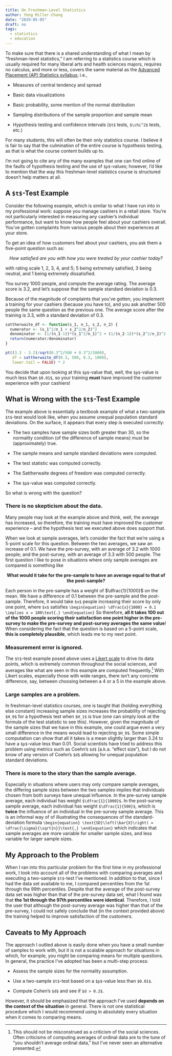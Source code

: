 ```yaml
---
title: On Freshman-Level Statistics
author: Yeng Miller-Chang
date: "2019-05-05"
draft: no
tags:
  - statistics
  - education
---
```


To make sure that there is a shared understanding of what I mean by "freshman-level statistics," I am referring to a statistics course which is usually required for many liberal arts and health sciences majors, requires no calculus, and more or less, covers the same material as the [Advanced Placement (AP) Statistics syllabus](https://apcentral.collegeboard.org/pdf/ap-statistics-course-description.pdf?course=ap-statistics); i.e.,

- Measures of central tendency and spread

- Basic data visualizations

- Basic probability, some mention of the normal distribution

- Sampling distributions of the sample proportion and sample mean

- Hypothesis testing and confidence intervals (``$t$`` tests, ``$\chi^2$`` tests, etc.)

For many students, this will often be their only statistics course. I believe it is fair to say that the culmination of the entire course is hypothesis testing, as that is what the course content builds up to.

I'm not going to cite any of the many examples that one can find online of the faults of hypothesis testing and the use of ``$p$``-values; however, I'd like to mention that the way this freshman-level statistics course is structured doesn't help matters at all.

## A ``$t$``-Test Example

Consider the following example, which is similar to what I have run into in my professional work: suppose you manage cashiers in a retail store. You're not particularly interested in measuring any cashier's individual performance, but want to know how people feel about your cashiers overall. You've gotten complaints from various people about their experiences at your store.

To get an idea of how customers feel about your cashiers, you ask them a five-point question such as:

<center>
*How satisfied are you with how you were treated by your cashier today?*
</center>

with rating scale 1, 2, 3, 4, and 5; 5 being extremely satisfied, 3 being neutral, and 1 being extremely dissatisfied.

You survey 1000 people, and compute the average rating. The average score is 3.2, and let's suppose that the sample standard deviation is 0.3.

Because of the magnitude of complaints that you've gotten, you implement a training for your cashiers (because you have to), and you ask another 500 people the same question as the previous one. The average score after the training is 3.3, with a standard deviation of 0.3.

```r
sattherwaite_df <- function(s_1, n_1, s_2, n_2) {
  numerator <- (s_1^2/n_1 + s_2^2/n_2)^2
  denominator <- (1/(n_1-1))*(s_1^2/n_1)^2 + (1/(n_2-1))*(s_2^2/n_2)^2
  return(numerator/denominator)
}

pt((3.3 - 3.2)/sqrt(0.3^2/500 + 0.3^2/1000), 
   df = sattherwaite_df(0.3, 500, 0.3, 1000), 
   lower.tail = FALSE) * 2
``` 
You decide that upon looking at this ``$p$``-value that, well, the ``$p$``-value is much less than ``$0.01$``, so your training **must** have improved the customer experience with your cashiers!

## What is Wrong with the ``$t$``-Test Example

The example above is essentially a textbook example of what a two-sample ``$t$``-test would look like, when you assume unequal population standard deviations. On the surface, it appears that every step is executed correctly:

- The two samples have sample sizes both greater than 30, so the normality condition (of the difference of sample means) must be (approximately) true.

- The sample means and sample standard deviations were computed.

- The test statistic was computed correctly.

- The Sattherwaite degrees of freedom was computed correctly.

- The ``$p$``-value was computed correctly.

So what is wrong with the question?

### There is no skepticism about the data.

Many people may look at the example above and think, well, the average has increased, so therefore, the training must have improved the customer experience -- and the hypothesis test we executed above does support that. 

When we look at sample averages, let's consider the fact that we're using a 5-point scale for this question. Between the two averages, we saw an increase of 0.1. We have the pre-survey, with an average of 3.2 with 1000 people; and the post-survey, with an average of 3.3 with 500 people. The first question I like to pose in situations where only sample averages are compared is something like

<center>
**What would it take for the pre-sample to have an average equal to that of the post-sample?**
</center>

Each person in the pre-sample has a weight of $\dfrac{1}{1000}$ on the mean. We have a difference of 0.1 between the pre-sample and the post-sample. Therefore, it would take ``$x$`` people increasing their score by only one point, where ``$x$`` satisfies
``\begin{equation}
\dfrac{x}{1000} = 0.1 \implies x = 100\text{.}
\end{equation}``
So therefore, **all it takes 100 out of the 1000 people scoring their satisfaction one point higher in the pre-survey to make the pre-survey and post-survey averages the same value**! When considering the fact that the question is based on a 5-point scale, **this is completely plausible**, which leads me to my next point.

### Measurement error is ignored.

The ``$t$``-test example posed above uses a [Likert scale](https://en.wikipedia.org/wiki/Likert_scale) to drive its data points, which is extremely common throughout the social sciences, and averages like what are seen in this example are computed frequently.^[This should not be misconstrued as a criticism of the social sciences. Often criticisms of computing averages of ordinal data are to the tune of "you shouldn't average ordinal data," but I've never seen an alternative presented.] With Likert scales, especially those with wide ranges, there isn't any concrete difference, say, between choosing between a 4 or a 5 in the example above. 

### Large samples are a problem.

In freshman-level statistics courses, one is taught that (holding everything else constant) increasing sample sizes increases the probability of rejecting ``$H_0$`` for a hypothesis test when ``$H_1$`` is true (one can simply look at the formula of the test statistic to see this). However, given the magnitude of the sample sizes that we have in this example, one could argue even a very small difference in the means would lead to rejecting ``$H_0$``. Some simple computation can show that all it takes is a mean slightly larger than 3.24 to have a ``$p$``-value less than 0.01. Social scientists have tried to address this problem using metrics such as Coehn's ``$d$`` (a.k.a. "effect size"), but I do not know of any version of Coehn's ``$d$`` allowing for unequal population standard deviations.

### There is more to the story than the sample average.

Especially in situations where users may only compare sample averages, the differing sample sizes between the two samples implies that individuals chosen from both surveys have unequal influence. In the pre-survey sample average, each individual has weight ``$\dfrac{1}{1000}$``. In the post-survey sample average, each individual has weight ``$\dfrac{1}{500}$``, which is **twice** the influence of an individual in the pre-survey sample average. This is an informal way of of illustrating the consequences of the standard-deviation formula
``\begin{equation}
\text{SD}\left(\bar{X}\right) = \dfrac{\sigma}{\sqrt{n}}\text{,}
\end{equation}``
which indicates that sample averages are more variable for smaller sample sizes, and less variable for larger sample sizes.

## My Approach to the Problem

When I ran into this particular problem for the first time in my professional work, I took into account all of the problems with comparing averages and executing a two-sample ``$t$``-test I've mentioned. In addition to that, since I had the data set available to me, I compared percentiles from the 1st through the 99th percentiles. Despite that the average of the post-survey data set was higher than that of the pre-survey data set, what I found was that **the 1st through the 97th percentiles were identical**. Therefore, I told the user that although the post-survey average was higher than that of the pre-survey, I could not safely conclude that (in the context provided above) the training helped to improve satisfaction of the customers.

## Caveats to My Approach

The approach I outlied above is easily done when you have a small number of samples to work with, but it is not a scalable approach for situations in which, for example, you might be comparing means for multiple questions. In general, the practice I've adopted has been a multi-step process:

- Assess the sample sizes for the normality assumption.

- Use a two-sample ``$t$``-test based on a ``$p$``-value less than ``$0.01$``.

- Compute Cohen's ``$d$`` and see if ``$d > 0.2$``.

However, it should be emphasized that the approach I've used **depends on the context of the situation** in general. There is not one statistical procedure which I would recommend using in absolutely every situation when it comes to comparing means.

